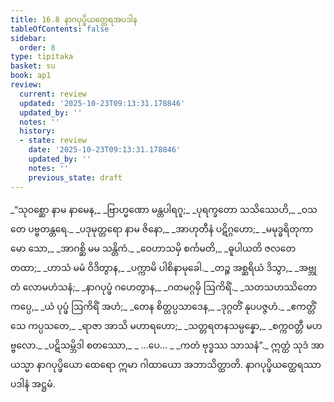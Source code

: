 ```yaml
---
title: 16.8 နာဂပုပ္ဖိယတ္ထေရအပဒါန
tableOfContents: false
sidebar:
  order: 8
type: tipitaka
basket: su
book: ap1
review:
  current: review
  updated: '2025-10-23T09:13:31.178846'
  updated_by: ''
  notes: ''
  history:
  - state: review
    date: '2025-10-23T09:13:31.178846'
    updated_by: ''
    notes: ''
    previous_state: draft
---
```



<ReviewStatus review={frontmatter.review} showDetails={true} />

<HypothesisAnnotation frontmatter={frontmatter} />

<DynamicBreadcrumb />

<Division number="39" book="ap1" e="ch" v="20" p="198">

<Paragraph number="2405" type="verses" book="ap1">
_“သုဝစ္ဆော နာမ နာမေန,_  
_ဗြာဟ္မဏော မန္တပါရဂူ;_  
_ပုရက္ခတော သသိဿေဟိ,_  
_ဝသတေ ပဗ္ဗတန္တရေ._  

</Paragraph>

</Division>
<Division number="40" book="ap1" e="ch" v="20" p="198">

<Paragraph number="2406" type="verses" book="ap1">
_ပဒုမုတ္တရော နာမ ဇိနော,_  
_အာဟုတီနံ ပဋိဂ္ဂဟော;_  
_မမုဒ္ဓရိတုကာမော သော,_  
_အာဂစ္ဆိ မမ သန္တိကံ._  

</Paragraph>

</Division>
<Division number="41" book="ap1" e="ch" v="20" p="198">

<Paragraph number="2407" type="verses" book="ap1">
_ဝေဟာသမှိ စင်္ကမတိ,_  
_ဓူပါယတိ ဇလတေ တထာ;_  
_ဟာသံ မမံ ဝိဒိတွာန,_  
_ပက္ကာမိ ပါစိနာမုခေါ._  

</Paragraph>

</Division>
<Division number="42" book="ap1" e="ch" v="20" p="198">

<Paragraph number="2408" type="verses" book="ap1">
_တဉ္စ အစ္ဆရိယံ ဒိသွာ,_  
_အဗ္ဘုတံ လောမဟံသနံ;_  
_နာဂပုပ္ဖံ ဂဟေတွာန,_  
_ဂတမဂ္ဂမှိ ဩကိရိံ._  

</Paragraph>

</Division>
<Division number="43" book="ap1" e="ch" v="20" p="198">

<Paragraph number="2409" type="verses" book="ap1">
_သတသဟဿိတော ကပ္ပေ,_  
_ယံ ပုပ္ဖံ ဩကိရိံ အဟံ;_  
_တေန စိတ္တပ္ပသာဒေန,_  
_ဒုဂ္ဂတိံ နုပပဇ္ဇဟံ._  

</Paragraph>

</Division>
<Division number="44" book="ap1" e="ch" v="20" p="198">

<Paragraph number="2410" type="verses" book="ap1">
_ဧကတ္တိံသေ ကပ္ပသတေ,_  
_ရာဇာ အာသိ မဟာရဟော;_  
_သတ္တရတနသမ္ပန္နော,_  
_စက္ကဝတ္တီ မဟဗ္ဗလော._  

</Paragraph>

</Division>
<Division number="45" book="ap1" e="ch" v="20" p="198">

<Paragraph number="2411" type="verses" book="ap1">
_ပဋိသမ္ဘိဒါ စတဿော,_  
_ …ပေ… _  
_ကတံ ဗုဒ္ဓဿ သာသနံ”._  

</Paragraph>

<Paragraph number="2412" book="ap1">
ဣတ္ထံ သုဒံ အာယသ္မာ နာဂပုပ္ဖိယော ထေရော ဣမာ ဂါထာယော အဘာသိတ္ထာတိ.

</Paragraph>
</Division>

<Paragraph number="2413" type="center" book="ap1">
နာဂပုပ္ဖိယတ္ထေရဿာပဒါနံ အဋ္ဌမံ.
</Paragraph>